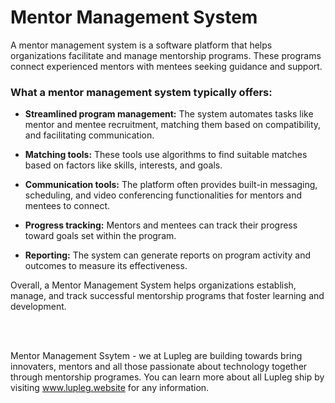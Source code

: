 
# Mentor Management System

A mentor management system is a software platform that helps organizations facilitate and manage mentorship programs. These programs connect experienced mentors with mentees seeking guidance and support.

### What a mentor management system typically offers:

- **Streamlined program management:** The system automates tasks like mentor and mentee recruitment, matching them based on compatibility, and facilitating communication.

- **Matching tools:** These tools use algorithms to find suitable matches based on factors like skills, interests, and goals.

- **Communication tools:** The platform often provides built-in messaging, scheduling, and video conferencing functionalities for mentors and mentees to connect.

- **Progress tracking:** Mentors and mentees can track their progress toward goals set within the program.

- **Reporting:** The system can generate reports on program activity and outcomes to measure its effectiveness.

Overall, a Mentor Management System helps organizations establish, manage, and track successful mentorship programs that foster learning and development.

<br></br>
<Cards>
  <Card title="Backend Docs" href="/guide/makecontribution/backendinfo" />
  <Card title="Frontend Docs" href="/guide/makecontribution/frontendinfo" />
  <Card title="Update Collections" href="/guide/makecontribution/updates" />
</Cards>

Mentor Management Ssytem - we at Lupleg are building towards bring innovaters, mentors and all those passionate about technology together through mentorship programes.
You can learn more about all Lupleg ship by visiting www.lupleg.website for any information.

